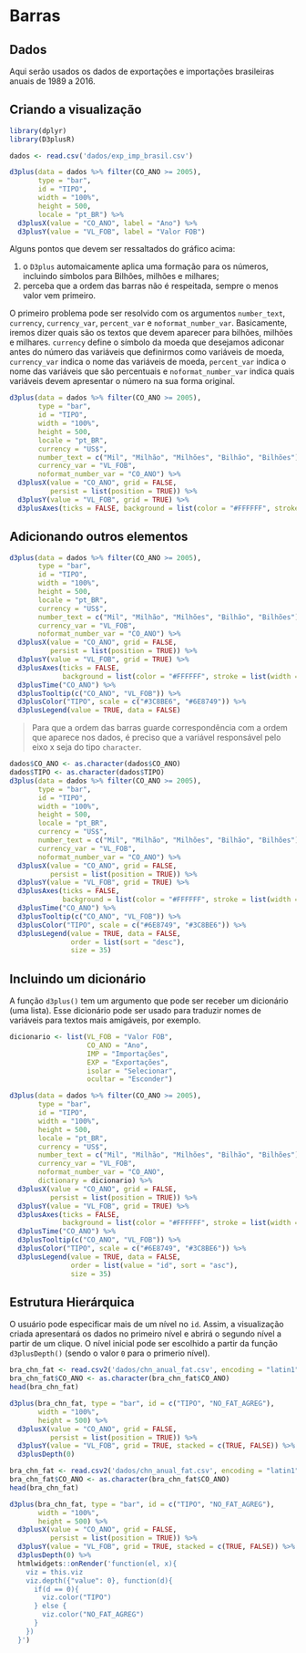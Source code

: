 # Barras

## Dados

Aqui serão usados os dados de exportações e importações brasileiras anuais de 1989 a 2016.

## Criando a visualização

```r
library(dplyr)
library(D3plusR)

dados <- read.csv('dados/exp_imp_brasil.csv')

d3plus(data = dados %>% filter(CO_ANO >= 2005),
       type = "bar",
       id = "TIPO",
       width = "100%",
       height = 500, 
       locale = "pt_BR") %>% 
  d3plusX(value = "CO_ANO", label = "Ano") %>% 
  d3plusY(value = "VL_FOB", label = "Valor FOB")
```

Alguns pontos que devem ser ressaltados do gráfico acima:

1. o `D3plus` automaicamente aplica uma formação para os números, incluindo símbolos para Bilhões, milhões e milhares;
2. perceba que a ordem das barras não é respeitada, sempre o menos valor vem primeiro.

O primeiro problema pode ser resolvido com os argumentos `number_text`, `currency`, `currency_var`, `percent_var` e `noformat_number_var`. Basicamente, iremos dizer quais são os textos que devem aparecer para bilhões, milhões e milhares. `currency` define o símbolo da moeda que desejamos adiconar antes do número das variáveis que definirmos como variáveis de moeda, `currency_var` indica o nome das variáveis de moeda, `percent_var` indica o nome das variáveis que são percentuais e `noformat_number_var` indica quais variáveis devem apresentar o número na sua forma original.

```r
d3plus(data = dados %>% filter(CO_ANO >= 2005),
       type = "bar",
       id = "TIPO",
       width = "100%",
       height = 500, 
       locale = "pt_BR",
       currency = "US$",
       number_text = c("Mil", "Milhão", "Milhões", "Bilhão", "Bilhões"),
       currency_var = "VL_FOB",
       noformat_number_var = "CO_ANO") %>%
  d3plusX(value = "CO_ANO", grid = FALSE,
          persist = list(position = TRUE)) %>% 
  d3plusY(value = "VL_FOB", grid = TRUE) %>% 
  d3plusAxes(ticks = FALSE, background = list(color = "#FFFFFF", stroke = list(width = 0)))
```

## Adicionando outros elementos

```r
d3plus(data = dados %>% filter(CO_ANO >= 2005),
       type = "bar",
       id = "TIPO",
       width = "100%",
       height = 500, 
       locale = "pt_BR",
       currency = "US$",
       number_text = c("Mil", "Milhão", "Milhões", "Bilhão", "Bilhões"),
       currency_var = "VL_FOB",
       noformat_number_var = "CO_ANO") %>%
  d3plusX(value = "CO_ANO", grid = FALSE,
          persist = list(position = TRUE)) %>% 
  d3plusY(value = "VL_FOB", grid = TRUE) %>% 
  d3plusAxes(ticks = FALSE,
             background = list(color = "#FFFFFF", stroke = list(width = 0))) %>% 
  d3plusTime("CO_ANO") %>% 
  d3plusTooltip(c("CO_ANO", "VL_FOB")) %>% 
  d3plusColor("TIPO", scale = c("#3C8BE6", "#6E8749")) %>% 
  d3plusLegend(value = TRUE, data = FALSE) 
```

> Para que a ordem das barras guarde correspondência com a ordem que aparece nos dados, é preciso que a variável responsável pelo eixo x seja do tipo `character`.

```r
dados$CO_ANO <- as.character(dados$CO_ANO)
dados$TIPO <- as.character(dados$TIPO)
d3plus(data = dados %>% filter(CO_ANO >= 2005),
       type = "bar",
       id = "TIPO",
       width = "100%",
       height = 500, 
       locale = "pt_BR",
       currency = "US$",
       number_text = c("Mil", "Milhão", "Milhões", "Bilhão", "Bilhões"),
       currency_var = "VL_FOB",
       noformat_number_var = "CO_ANO") %>%
  d3plusX(value = "CO_ANO", grid = FALSE,
          persist = list(position = TRUE)) %>% 
  d3plusY(value = "VL_FOB", grid = TRUE) %>% 
  d3plusAxes(ticks = FALSE,
             background = list(color = "#FFFFFF", stroke = list(width = 0))) %>% 
  d3plusTime("CO_ANO") %>% 
  d3plusTooltip(c("CO_ANO", "VL_FOB")) %>% 
  d3plusColor("TIPO", scale = c("#6E8749", "#3C8BE6")) %>% 
  d3plusLegend(value = TRUE, data = FALSE,
               order = list(sort = "desc"),
               size = 35)
```

## Incluindo um dicionário

A função `d3plus()` tem um argumento que pode ser receber um dicionário (uma lista). Esse dicionário pode ser usado para traduzir nomes de variáveis para textos mais amigáveis, por exemplo.

```r
dicionario <- list(VL_FOB = "Valor FOB",
                   CO_ANO = "Ano",
                   IMP = "Importações",
                   EXP = "Exportações",
                   isolar = "Selecionar",
                   ocultar = "Esconder")

d3plus(data = dados %>% filter(CO_ANO >= 2005),
       type = "bar",
       id = "TIPO",
       width = "100%",
       height = 500, 
       locale = "pt_BR",
       currency = "US$",
       number_text = c("Mil", "Milhão", "Milhões", "Bilhão", "Bilhões"),
       currency_var = "VL_FOB",
       noformat_number_var = "CO_ANO",
       dictionary = dicionario) %>%
  d3plusX(value = "CO_ANO", grid = FALSE,
          persist = list(position = TRUE)) %>% 
  d3plusY(value = "VL_FOB", grid = TRUE) %>% 
  d3plusAxes(ticks = FALSE,
             background = list(color = "#FFFFFF", stroke = list(width = 0))) %>% 
  d3plusTime("CO_ANO") %>% 
  d3plusTooltip(c("CO_ANO", "VL_FOB")) %>% 
  d3plusColor("TIPO", scale = c("#6E8749", "#3C8BE6")) %>% 
  d3plusLegend(value = TRUE, data = FALSE,
               order = list(value = "id", sort = "asc"),
               size = 35)
```

## Estrutura Hierárquica 

O usuário pode especificar mais de um nível no `id`. Assim, a visualização criada apresentará os dados no primeiro nível e abrirá o segundo nível a partir de um clique. O nível inicial pode ser escolhido a partir da função `d3plusDepth()` (sendo o valor `0` para o primerio nível).

```r
bra_chn_fat <- read.csv2('dados/chn_anual_fat.csv', encoding = "latin1")
bra_chn_fat$CO_ANO <- as.character(bra_chn_fat$CO_ANO)
head(bra_chn_fat)

d3plus(bra_chn_fat, type = "bar", id = c("TIPO", "NO_FAT_AGREG"),
       width = "100%",
       height = 500) %>% 
  d3plusX(value = "CO_ANO", grid = FALSE, 
          persist = list(position = TRUE)) %>% 
  d3plusY(value = "VL_FOB", grid = TRUE, stacked = c(TRUE, FALSE)) %>% 
  d3plusDepth(0)
```

```r
bra_chn_fat <- read.csv2('dados/chn_anual_fat.csv', encoding = "latin1")
bra_chn_fat$CO_ANO <- as.character(bra_chn_fat$CO_ANO)
head(bra_chn_fat)

d3plus(bra_chn_fat, type = "bar", id = c("TIPO", "NO_FAT_AGREG"),
       width = "100%",
       height = 500) %>% 
  d3plusX(value = "CO_ANO", grid = FALSE, 
          persist = list(position = TRUE)) %>% 
  d3plusY(value = "VL_FOB", grid = TRUE, stacked = c(TRUE, FALSE)) %>% 
  d3plusDepth(0) %>% 
  htmlwidgets::onRender('function(el, x){
    viz = this.viz
    viz.depth({"value": 0}, function(d){
      if(d == 0){
        viz.color("TIPO")
      } else {
        viz.color("NO_FAT_AGREG")
      }
    })
  }')
```

